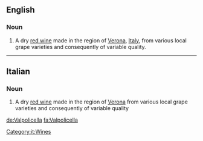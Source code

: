 {{also|valpolicella}}
==English==

===Noun===
{{en-noun|~}}

# A dry [[red wine]] made in the region of [[Verona]], [[Italy]], from various local grape varieties and consequently of variable quality.

----

==Italian==

===Noun===
{{wikipedia|lang=it}}
{{head|it|noun|g=m|invariable}}

# A dry [[red wine]] made in the region of [[Verona]] from various local grape varieties and consequently of variable quality

[[Category:it:Wines]]
[[de:Valpolicella]]
[[fa:Valpolicella]]